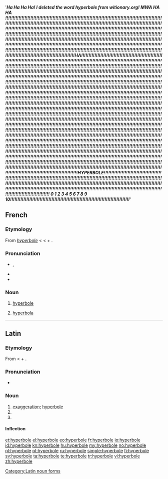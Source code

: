 {{was wotd|2006|May|5}}
{{wikipedia}}
''''''''Ha Ha Ha Ha! I deleted the word hyperbole from witionary.org! MWA HA HA !!!!!!!!!!!!!!!!!!!!!!!!!!!!!!!!!!!!!!!!!!!!!!!!!!!!!!!!!!!!!!!!!!!!!!!!!!!!!!!!!!!!!!!!!!!!!!!!!!!!!!!!!!!!!!!!!!!!!!!!!!!!!!!!!!!!!!!!!!!!!!!!!!!!!!!!!!!!!!!!!!!!!!!!!!!!!!!!!!!!!!!!!!!!!!!!!!!!!!!!!!!!!!!!!!!!!!!!!!!!!!!!!!!!!!!!!!!!!!!!!!!!!!!!!!!!!!!!!!!!!!!!!!!!!!!!!!!!!!!!!!!!!!!!!!!!!!!!!!!!!!!!!!!!!!!!!!!!!!!!!!!!!!!!!!!!!!!!!!!!!!!!!!!!!!!!!!!!!!!!!!!!!!!!!!!!!!!!!!!!!!!!!!!!!!!!!!!!!!!!!!!!!!!!!!!!!!!!!!!!!!!!!!!!!!!!!!!!!!!!!!!!!!!!!!!!!!!!!!!!!!!!!!!!!!!!!!!!!!!!!!!!!!!!!!!!!!!!!!!!!!!!!!!!!!!!!!!!!!!!!!!!!!!!!!!!!!!!!!!!!!!!!!!!!!!!!!!!!!!!!!!!!!!!!!!!!!!!!!!!!!!!!!!!!!!!!!!!!!!!!!!!!!!!!!!!!!!!!!!!!!!!!!!!!!!!!!!!!!!!!!!!!!!!!!!!!!!!!!!!!!!!!!!!!!!!!!!!!!!!!!!!!!!!!!!!!!!!!!!!!!!!!!!!!!!!!!!!!!!!!!!!!!!!!!!!!!!!!!!!!!!!!!!!!!!!!!!!!!!!!!!!!!!!!!!!!!!!!!!!!!!!!!!!!HA!!!!!!!!!!!!!!!!!!!!!!!!!!!!!!!!!!!!!!!!!!!!!!!!!!!!!!!!!!!!!!!!!!!!!!!!!!!!!!!!!!!!!!!!!!!!!!!!!!!!!!!!!!!!!!!!!!!!!!!!!!!!!!!!!!!!!!!!!!!!!!!!!!!!!!!!!!!!!!!!!!!!!!!!!!!!!!!!!!!!!!!!!!!!!!!!!!!!!!!!!!!!!!!!!!!!!!!!!!!!!!!!!!!!!!!!!!!!!!!!!!!!!!!!!!!!!!!!!!!!!!!!!!!!!!!!!!!!!!!!!!!!!!!!!!!!!!!!!!!!!!!!!!!!!!!!!!!!!!!!!!!!!!!!!!!!!!!!!!!!!!!!!!!!!!!!!!!!!!!!!!!!!!!!!!!!!!!!!!!!!!!!!!!!!!!!!!!!!!!!!!!!!!!!!!!!!!!!!!!!!!!!!!!!!!!!!!!!!!!!!!!!!!!!!!!!!!!!!!!!!!!!!!!!!!!!!!!!!!!!!!!!!!!!!!!!!!!!!!!!!!!!!!!!!!!!!!!!!!!!!!!!!!!!!!!!!!!!!!!!!!!!!!!!!!!!!!!!!!!!!!!!!!!!!!!!!!!!!!!!!!!!!!!!!!!!!!!!!!!!!!!!!!!!!!!!!!!!!!!!!!!!!!!!!!!!!!!!!!!!!!!!!!!!!!!!!!!!!!!!!!!!!!!!!!!!!!!!!!!!!!!!!!!!!!!!!!!!!!!!!!!!!!!!!!!!!!!!!!!!!!!!!!!!!!!!!!!!!!!!!!!!!!!!!!!!!!!!!!!!!!!!!!!!!!!!!!!!!!!!!!!!!!!!!!!!!!!!!!!!!!!!!!!!!!!!!!!!!!!!!!!!!!!!!!!!!!!!!!!!!!!!!!!!!!!!!!!!!!!!!!!!!!!!!!!!!!!!!!!!!!!!!!!!!!!!!!!!!!!!!!!!!!!!!!!!!!!!!!!!!!!!!!!!!!!!!!!!!!!!!!!!!!!!!!!!!!!!!!!!!!!!!!!!!!!!!!!!!!!!!!!!!!!!!!!!!!!!!!!!!!!!!!!!!!!!!!!!!!!!!!!!!!!!!!!!!!!!!!!!!!!!!!!!!!!!!!!!!!!!!!!!!!!!!!!!!!!!!!!!!!!!!!!!!!!!!!!!!!!!!!!!!!!!!!!!!!!!!!!!!!!!!!!!!!!!!!!!!!!!!!!!!!!!!!!!!!!!!!!!!!!!!!!!!!!!!!!!!!!!!!!!!!!!!!!!!!!!!!!!!!!!!!!!!!!!!!!!!!!!!!!!!!!!!!!!!!!!!!!!!!!!!!!!!!!!!!!!!!!!!!!!!!!!!!!!!!!!!!!!!!!!!!!!!!!!!!!!!!!!!!!!!!!!!!!!!!!!!!!!!!!!!!!!!!!!!!!!!!!!!!!!!!!!!!!!!!!!!!!!!!!!!!!!!!!!!!!!!!!!!!!!!!!!!!!!!!!!!!!!!!!!!!!!!!!!!!!!!!!!!!!!!!!!!!!!!!!!!!!!!!!!!!!!!!!!!!!!!!!!!!!!!!!!!!!!!!!!!!!!!!!!!!!!!!!!!!!!!!!!!!!!!!!!!!!!!!!!!!!!!!!!!!!!!!!!!!!!!!!!!!!!!!!!!!!!!!!!!!!!!!!!!!!!!!!!!!!!!!!!!!!!!!!!!!!!!!!!!!!!!!!!!!!!!!!!!!!!!!!!!!!!!!!!!!!!!!!!!!!!!!!!!!!!!!!!!!!!!!!!!!!!!!!!!!!!!!!!!!!!!!!!!!!!!!!!!!!!!!!!!!!!!!!!!!!!!!!!!!!!!!!!!!!!!!!!!!!!!!!!!!!!!!!!!!!!!!!!!!!!!!!!!!!!!!!!!!!!!!!!!!!!!!!!!!!!!!!!!!!!!!!!!!!!!!!!!!!!!!!!!!!!!!!!!!!!!!!!!!!!!!!!!!!!!!!!!!!!!!!!!!!!!!!!!!!!!!!!!!!!!!!!!!!!!!!!!!!!!!!!!!!!!!!!!!!!!!!!!!!!!!!!!!!!!!!!!!!!!!!!!!!!!!!!!!!!!!!!!!!!!!!!!!!!!!!!!!!!!!!!!!!!!!!!!!!!!!!!!!!!!!!!!!!!!!!!!!!!!!!!!!!!!!!!!!!!!!!!!!!!!!!!!!!!!!!!!!!!!!!!!!!!!!!!!!!!!!!!!!!!!!!!!!!!!!!!!!!!!!!!!!!!!!!!!!!!!!!!!!!!!!!!!!!!!!!!!!!!!!!!!!!!!!!!!!!!!!!!!!!!!!!!!!!!!!!!!!!!!!!!!!!!!!!!!!!!!!!!!!!!!!!!!!!!!!!!!!!!!!!!!!!!!!!!!!!!!!!!!!!!!!!!!!!!!!!!!!!!!!!!!!!!!!!!!!!!!!!!!!!!!!!!!!!!!!!!!!!!!!!!!!!!!!!!!!!!!!!!!!!!!!!!!!!!!!HYPERBOLE!!!!!!!!!!!!!!!!!!!!!!!!!!!!!!!!!!!!!!!!!!!!!!!!!!!!!!!!!!!!!!!!!!!!!!!!!!!!!!!!!!!!!!!!!!!!!!!!!!!!!!!!!!!!!!!!!!!!!!!!!!!!!!!!!!!!!!!!!!!!!!!!!!!!!!!!!!!!!!!!!!!!!!!!!!!!!!!!!!!!!!!!!!!!!!!!!!!!!!!!!!!!!!!!!!!!!!!!!!!!!!!!!!!!!!!!!!!!!!!!!!!!!!!!!!!!!!!!!!!!!!!!!!!!!!!!!!!!!!!!!!!!!!!!!!!!!!!!!!!!!!!!!!!!!!!!!!!!!!!!!!!!!!!!!!!!!!!!!!!!!!!!!!!!!!!!!!!!!!!!!!!!!!!!!!!!!!!!!!!!!!!!!!!
0 1 2 3 4 5 6 7 8 9 10!!!!!!!!!!!!!!!!!!!!!!!!!!!!!!!!!!!!!!!!!!!!!!!!!!!!!!!!!!!!!!!!!!!!!!!!!!!!!!!!!''''''''

==French==

===Etymology===
From {{etyl|la|fr}} ''[[#Latin|hyperbole]]'' < {{etyl|grc|fr}} {{term|sc=polytonic|ὑπερβολή|tr=huperbolē||excess, exaggeration}} < {{term|sc=polytonic|ὑπέ|tr=huper||above}} + {{term|sc=polytonic|βάλλω|tr=ballō|I throw}}.

===Pronunciation===
* {{IPA|/i.pɛʁ.bɔl/|lang=fr}}, {{X-SAMPA|/i.pER.bOl/|lang=fr}}
* {{homophones|hyperboles|lang=fr}}
* {{hyphenation|hy|per|bole|lang=fr}}

===Noun===
{{fr-noun|f}}

# {{rhetoric|lang=fr}} [[hyperbole#English|hyperbole]]
# {{geometry|lang=fr}} [[hyperbola]]

----

==Latin==

===Etymology===
From {{etyl|grc|la}} {{term|sc=polytonic|ὑπερβολή|tr=huperbolē||excess, exaggeration}} < {{term|sc=polytonic|ὑπέ|tr=huper||above}} + {{term|sc=polytonic|βάλλω|tr=ballō|I throw}}.

===Pronunciation===
* {{IPA|/hʏˈpɛːrbɔleː/|lang=la}}

===Noun===
{{la-noun|hyperbolē|hyperboles#Latin|hyperbolēs|f|first}}

# [[exaggeration]]; [[#English|hyperbole]]
# {{inflection of|hyperbole|hyperbolē|abl|s|lang=la}}
# {{inflection of|hyperbole|hyperbolē|voc|s|lang=la}}

====Inflection====
{{ladecl1}} {{italbrac|Greek pattern}}
{{la-decl-1st-Greek|hyperbol}}

[[Category:Latin noun forms]]

[[et:hyperbole]]
[[el:hyperbole]]
[[eo:hyperbole]]
[[fr:hyperbole]]
[[io:hyperbole]]
[[id:hyperbole]]
[[kn:hyperbole]]
[[hu:hyperbole]]
[[my:hyperbole]]
[[no:hyperbole]]
[[pl:hyperbole]]
[[pt:hyperbole]]
[[ru:hyperbole]]
[[simple:hyperbole]]
[[fi:hyperbole]]
[[sv:hyperbole]]
[[ta:hyperbole]]
[[te:hyperbole]]
[[tr:hyperbole]]
[[vi:hyperbole]]
[[zh:hyperbole]]